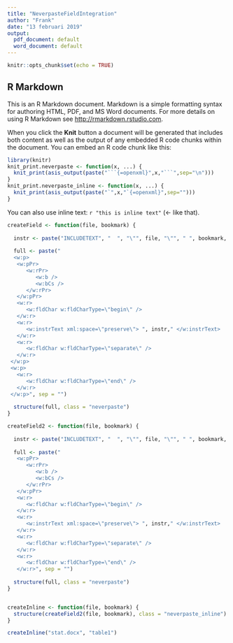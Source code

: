 ```yaml
---
title: "NeverpasteFieldIntegration"
author: "Frank"
date: "13 februari 2019"
output:
  pdf_document: default
  word_document: default
---
```


```r
knitr::opts_chunk$set(echo = TRUE)
```

## R Markdown

This is an R Markdown document. Markdown is a simple formatting syntax for authoring HTML, PDF, and MS Word documents. For more details on using R Markdown see <http://rmarkdown.rstudio.com>.

When you click the **Knit** button a document will be generated that includes both content as well as the output of any embedded R code chunks within the document. You can embed an R code chunk like this:

```r
library(knitr)
knit_print.neverpaste <- function(x, ...) {
  knit_print(asis_output(paste("```{=openxml}",x,"```",sep="\n")))
}
knit_print.neverpaste_inline <- function(x, ...) {
  knit_print(asis_output(paste("`",x,"`{=openxml}",sep="")))
}
```

You can also use inline text: `r "this is inline text"` (<- like that).

```r
createField <- function(file, bookmark) {
  
  instr <- paste("INCLUDETEXT", "  ", "\"", file, "\"", " ", bookmark, " ", "\\*", " ", "MERGEFORMAT", sep = "")
  
  full <- paste("
  <w:p>
   <w:pPr>
      <w:rPr>
         <w:b />
         <w:bCs />
      </w:rPr>
   </w:pPr>
   <w:r>
      <w:fldChar w:fldCharType=\"begin\" />
   </w:r>
   <w:r>
      <w:instrText xml:space=\"preserve\"> ", instr," </w:instrText>
   </w:r>
   <w:r>
      <w:fldChar w:fldCharType=\"separate\" />
   </w:r>
 </w:p>
 <w:p>
   <w:r>
      <w:fldChar w:fldCharType=\"end\" />
   </w:r>
 </w:p>", sep = "")
  
  structure(full, class = "neverpaste")
}

createField2 <- function(file, bookmark) {
  
  instr <- paste("INCLUDETEXT", "  ", "\"", file, "\"", " ", bookmark, " ", "\\*", " ", "MERGEFORMAT", sep = "")
  
  full <- paste("
   <w:pPr>
      <w:rPr>
         <w:b />
         <w:bCs />
      </w:rPr>
   </w:pPr>
   <w:r>
      <w:fldChar w:fldCharType=\"begin\" />
   </w:r>
   <w:r>
      <w:instrText xml:space=\"preserve\"> ", instr," </w:instrText>
   </w:r>
   <w:r>
      <w:fldChar w:fldCharType=\"separate\" />
   </w:r>
   <w:r>
      <w:fldChar w:fldCharType=\"end\" />
   </w:r>", sep = "")
  
  structure(full, class = "neverpaste")
}


createInline <- function(file, bookmark) {
  structure(createField2(file, bookmark), class = "neverpaste_inline")
}
``` 


```r
createInline("stat.docx", "table1")
```
